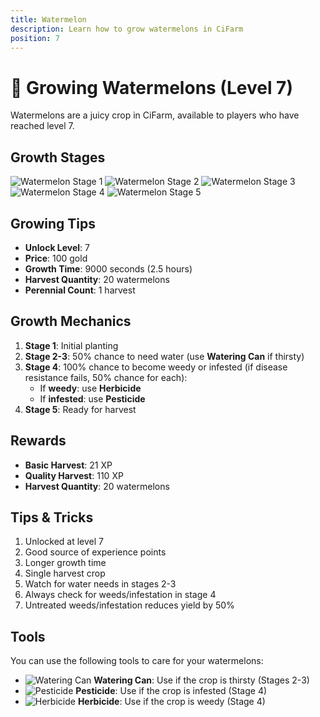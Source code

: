 ```yaml
---
title: Watermelon
description: Learn how to grow watermelons in CiFarm
position: 7
---
```


# 🍉 Growing Watermelons (Level 7)

Watermelons are a juicy crop in CiFarm, available to players who have reached level 7.

## Growth Stages

![Watermelon Stage 1](/crops/watermelon/1.png)
![Watermelon Stage 2](/crops/watermelon/2.png)
![Watermelon Stage 3](/crops/watermelon/3.png)
![Watermelon Stage 4](/crops/watermelon/4.png)
![Watermelon Stage 5](/crops/watermelon/5.png)

## Growing Tips

- **Unlock Level**: 7
- **Price**: 100 gold
- **Growth Time**: 9000 seconds (2.5 hours)
- **Harvest Quantity**: 20 watermelons
- **Perennial Count**: 1 harvest

## Growth Mechanics

1. **Stage 1**: Initial planting
2. **Stage 2-3**: 50% chance to need water (use **Watering Can** if thirsty)
3. **Stage 4**: 100% chance to become weedy or infested (if disease resistance fails, 50% chance for each):
   - If **weedy**: use **Herbicide**
   - If **infested**: use **Pesticide**
4. **Stage 5**: Ready for harvest

## Rewards

- **Basic Harvest**: 21 XP
- **Quality Harvest**: 110 XP
- **Harvest Quantity**: 20 watermelons

## Tips & Tricks

1. Unlocked at level 7
2. Good source of experience points
3. Longer growth time
4. Single harvest crop
5. Watch for water needs in stages 2-3
6. Always check for weeds/infestation in stage 4
7. Untreated weeds/infestation reduces yield by 50%

## Tools

You can use the following tools to care for your watermelons:

- ![Watering Can](/tools/watering-can.png) **Watering Can**: Use if the crop is thirsty (Stages 2-3)
- ![Pesticide](/tools/pesticide.png) **Pesticide**: Use if the crop is infested (Stage 4)
- ![Herbicide](/tools/herbicide.png) **Herbicide**: Use if the crop is weedy (Stage 4) 